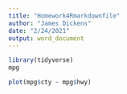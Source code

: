 ---
title: "Homework4Rmarkdownfile"
author: "James Dickens"
date: "2/24/2021"
output: word_document
---

```{r}
library(tidyverse)
mpg

plot(mpg$cty ~ mpg$hwy)

```
